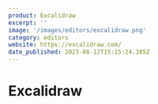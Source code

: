```yaml
---
product: Excalidraw
excerpt: ''
image: '/images/editors/excalidraw.png'
category: editors
website: https://excalidraw.com/
date_published: 2023-08-12T15:15:24.385Z
---
```



# Excalidraw

<ContentCard
	alt='Excalidraw Editor'
	aspectRatio='16:9'
	src={frontmatter.image}
	width={1280}
/>
